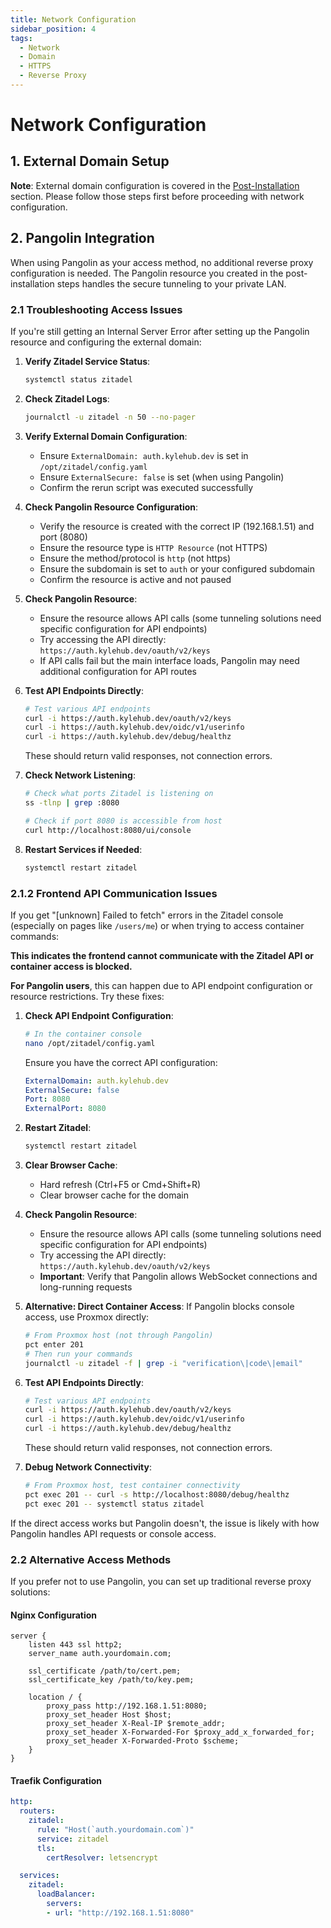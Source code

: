 ```yaml
---
title: Network Configuration
sidebar_position: 4
tags:
  - Network
  - Domain
  - HTTPS
  - Reverse Proxy
---
```


# Network Configuration

## 1. External Domain Setup

**Note**: External domain configuration is covered in the [Post-Installation](03-post-installation.mdx#41-set-external-domain) section. Please follow those steps first before proceeding with network configuration.

## 2. Pangolin Integration

When using Pangolin as your access method, no additional reverse proxy configuration is needed. The Pangolin resource you created in the post-installation steps handles the secure tunneling to your private LAN.

### 2.1 Troubleshooting Access Issues

If you're still getting an Internal Server Error after setting up the Pangolin resource and configuring the external domain:

1. **Verify Zitadel Service Status**:
   ```bash
   systemctl status zitadel
   ```

2. **Check Zitadel Logs**:
   ```bash
   journalctl -u zitadel -n 50 --no-pager
   ```

3. **Verify External Domain Configuration**:
   - Ensure `ExternalDomain: auth.kylehub.dev` is set in `/opt/zitadel/config.yaml`
   - Ensure `ExternalSecure: false` is set (when using Pangolin)
   - Confirm the rerun script was executed successfully

4. **Check Pangolin Resource Configuration**:
   - Verify the resource is created with the correct IP (192.168.1.51) and port (8080)
   - Ensure the resource type is `HTTP Resource` (not HTTPS)
   - Ensure the method/protocol is `http` (not https)
   - Ensure the subdomain is set to `auth` or your configured subdomain
   - Confirm the resource is active and not paused

5. **Check Pangolin Resource**:
   - Ensure the resource allows API calls (some tunneling solutions need specific configuration for API endpoints)
   - Try accessing the API directly: `https://auth.kylehub.dev/oauth/v2/keys`
   - If API calls fail but the main interface loads, Pangolin may need additional configuration for API routes

6. **Test API Endpoints Directly**:
   ```bash
   # Test various API endpoints
   curl -i https://auth.kylehub.dev/oauth/v2/keys
   curl -i https://auth.kylehub.dev/oidc/v1/userinfo
   curl -i https://auth.kylehub.dev/debug/healthz
   ```
   These should return valid responses, not connection errors.

6. **Check Network Listening**:
   ```bash
   # Check what ports Zitadel is listening on
   ss -tlnp | grep :8080
   
   # Check if port 8080 is accessible from host
   curl http://localhost:8080/ui/console
   ```

7. **Restart Services if Needed**:
   ```bash
   systemctl restart zitadel
   ```

### 2.1.2 Frontend API Communication Issues

If you get "[unknown] Failed to fetch" errors in the Zitadel console (especially on pages like `/users/me`) or when trying to access container commands:

**This indicates the frontend cannot communicate with the Zitadel API or container access is blocked.**

**For Pangolin users**, this can happen due to API endpoint configuration or resource restrictions. Try these fixes:

1. **Check API Endpoint Configuration**:
   ```bash
   # In the container console
   nano /opt/zitadel/config.yaml
   ```
   
   Ensure you have the correct API configuration:
   ```yaml
   ExternalDomain: auth.kylehub.dev
   ExternalSecure: false
   Port: 8080
   ExternalPort: 8080
   ```

2. **Restart Zitadel**:
   ```bash
   systemctl restart zitadel
   ```

3. **Clear Browser Cache**:
   - Hard refresh (Ctrl+F5 or Cmd+Shift+R)
   - Clear browser cache for the domain

4. **Check Pangolin Resource**:
   - Ensure the resource allows API calls (some tunneling solutions need specific configuration for API endpoints)
   - Try accessing the API directly: `https://auth.kylehub.dev/oauth/v2/keys`
   - **Important**: Verify that Pangolin allows WebSocket connections and long-running requests

5. **Alternative: Direct Container Access**:
   If Pangolin blocks console access, use Proxmox directly:
   ```bash
   # From Proxmox host (not through Pangolin)
   pct enter 201
   # Then run your commands
   journalctl -u zitadel -f | grep -i "verification\|code\|email"
   ```

6. **Test API Endpoints Directly**:
   ```bash
   # Test various API endpoints
   curl -i https://auth.kylehub.dev/oauth/v2/keys
   curl -i https://auth.kylehub.dev/oidc/v1/userinfo
   curl -i https://auth.kylehub.dev/debug/healthz
   ```
   These should return valid responses, not connection errors.

7. **Debug Network Connectivity**:
   ```bash
   # From Proxmox host, test container connectivity
   pct exec 201 -- curl -s http://localhost:8080/debug/healthz
   pct exec 201 -- systemctl status zitadel
   ```

If the direct access works but Pangolin doesn't, the issue is likely with how Pangolin handles API requests or console access.

### 2.2 Alternative Access Methods

If you prefer not to use Pangolin, you can set up traditional reverse proxy solutions:

#### Nginx Configuration
```nginx
server {
    listen 443 ssl http2;
    server_name auth.yourdomain.com;

    ssl_certificate /path/to/cert.pem;
    ssl_certificate_key /path/to/key.pem;

    location / {
        proxy_pass http://192.168.1.51:8080;
        proxy_set_header Host $host;
        proxy_set_header X-Real-IP $remote_addr;
        proxy_set_header X-Forwarded-For $proxy_add_x_forwarded_for;
        proxy_set_header X-Forwarded-Proto $scheme;
    }
}
```

#### Traefik Configuration
```yaml
http:
  routers:
    zitadel:
      rule: "Host(`auth.yourdomain.com`)"
      service: zitadel
      tls:
        certResolver: letsencrypt

  services:
    zitadel:
      loadBalancer:
        servers:
        - url: "http://192.168.1.51:8080"
```